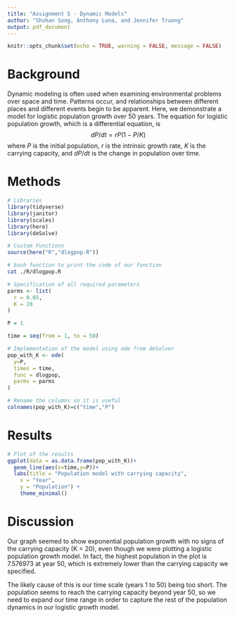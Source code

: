 ```yaml
---
title: "Assignment 5 - Dynamic Models"
author: "Shuhan Song, Anthony Luna, and Jennifer Truong"
output: pdf_document
---
```


```r
knitr::opts_chunk$set(echo = TRUE, warning = FALSE, message = FALSE)
```
# Background

Dynamic modeling is often used when examining environmental problems over space and time. Patterns occur, and relationships between different places and different events begin to be apparent. Here, we demonstrate a model for logistic population growth over 50 years. The equation for logistic population growth, which is a differential equation, is
$$dP/dt = rP(1-P/K)$$
where $P$ is the initial population, $r$ is the intrinsic growth rate, $K$ is the carrying capacity, and $dP/dt$ is the change in population over time.

# Methods

```r
# Libraries
library(tidyverse)
library(janitor)
library(scales)
library(here)
library(deSolve)

# Custom Functions
source(here("R","dlogpop.R"))

```
```bash
# bash function to print the code of our function
cat ./R/dlogpop.R
```
```r
# Specification of all required parameters
parms <- list(
  r = 0.05,
  K = 20
)

P = 1

time = seq(from = 1, to = 50)
```

```r

# Implementation of the model using ode from deSolver
pop_with_K <- ode(
  y=P,
  times = time,
  func = dlogpop,
  parms = parms
)

# Rename the columns so it is useful 
colnames(pop_with_K)=c("time","P")

```

# Results

```r
# Plot of the results
ggplot(data = as.data.frame(pop_with_K))+
  geom_line(aes(x=time,y=P))+
  labs(title = "Population model with carrying capacity",
    x = "Year",
    y = "Population") + 
    theme_minimal()
```

# Discussion

Our graph seemed to show exponential population growth with no signs of the carrying capacity (K = 20), even though we were plotting a logistic population growth model. In fact, the highest population in the plot is 7.576973 at year 50, which is extremely lower than the carrying capacity we specified. 

The likely cause of this is our time scale (years 1 to 50) being too short. The population seems to reach the carrying capacity beyond year 50, so we need to expand our time range in order to capture the rest of the population dynamics in our logistic growth model.